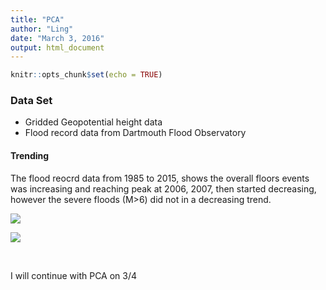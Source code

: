---
title: "PCA"
author: "Ling"
date: "March 3, 2016"
output: html_document
---

```{r setup, include=FALSE}
knitr::opts_chunk$set(echo = TRUE)
```

### Data Set
* Gridded Geopotential height data
* Flood record data from Dartmouth Flood Observatory 

#### Trending

The flood reocrd data from 1985 to 2015, shows the overall floors events was increasing and reaching peak at 2006, 2007, then started decreasing, however the severe floods (M>6) did not in a decreasing trend.

![](floods.gif)
<br/>

![](FloodTrend.png)

<br/>

I will continue with PCA on 3/4
